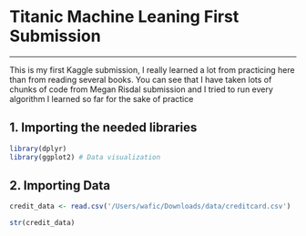# Titanic Machine Leaning First Submission
***
This is my first Kaggle submission, I really learned a lot from practicing
here than from reading several books. You can see that I have taken lots of 
chunks of code from Megan Risdal submission and I tried to run every algorithm
I learned so far for the sake of practice

## 1. Importing the needed libraries
```r
library(dplyr)
library(ggplot2) # Data visualization
```

## 2. Importing Data
```r
credit_data <- read.csv('/Users/wafic/Downloads/data/creditcard.csv')
```

```r
str(credit_data)
```

